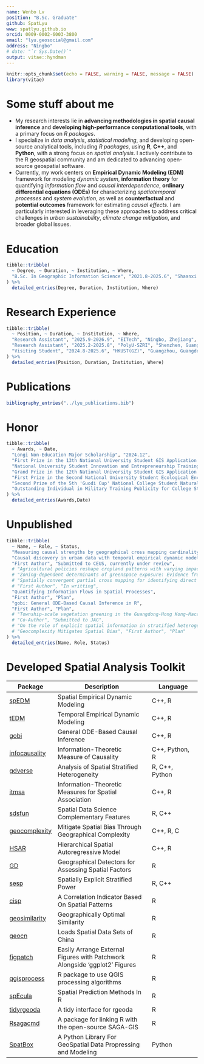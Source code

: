 ```yaml
---
name: Wenbo Lv
position: "B.Sc. Graduate"
github: SpatLyu
www: spatlyu.github.io
orcid: 0009-0002-6003-3800
email: "lyu.geosocial@gmail.com"
address: "Ningbo"
# date: "`r Sys.Date()`"
output: vitae::hyndman
---
```


```r
knitr::opts_chunk$set(echo = FALSE, warning = FALSE, message = FALSE)
library(vitae)
```

# Some stuff about me

-   My research interests lie in **advancing methodologies in spatial causal inference** and **developing high-performance computational tools**, with a primary focus on *R packages*.
-   I specialize in *data analysis*, *statistical modeling*, and developing open-source analytical tools, including *R packages*, using **R**, **C++**, and **Python**, with a strong focus on *spatial analysis*. I actively contribute to the R geospatial community and am dedicated to advancing open-source geospatial software.
-   Currently, my work centers on **Empirical Dynamic Modeling (EDM)** framework for modeling *dynamic system*, **information theory** for quantifying *information flow* and *causal interdependence*, **ordinary differential equations (ODEs)** for characterizing *spatiotemporal processes* and *system evolution*, as well as **counterfactual** and **potential outcomes** framework for estimating *causal effects*. I am particularly interested in leveraging these approaches to address critical challenges in *urban sustainability*, *climate change mitigation*, and broader global issues.

# Education

```r
tibble::tribble(
  ~ Degree, ~ Duration, ~ Institution, ~ Where,
  "B.Sc. In Geographic Information Science", "2021.8-2025.6", "Shaanxi Normal University", "Xi'an, Shaanxi",
) %>%
  detailed_entries(Degree, Duration, Institution, Where)
```

# Research Experience

```r
tibble::tribble(
  ~ Position, ~ Duration, ~ Institution, ~ Where,
  "Research Assistant", "2025.9-2026.9", "EITech", "Ningbo, Zhejiang",
  "Research Assistant", "2025.2-2025.8", "PolyU-SZRI", "Shenzhen, Guangdong",
  "Visiting Student", "2024.8-2025.6", "HKUST(GZ)", "Guangzhou, Guangdong",
) %>%
  detailed_entries(Position, Duration, Institution, Where)
```

# Publications

```r
bibliography_entries("../lyu_publications.bib")
```

# Honor

```r
tibble::tribble(
  ~ Awards, ~ Date,
  "Longi Non-Education Major Scholarship", "2024.12",
  "First Prize in the 13th National University Student GIS Application Skills Competition", "2024.11",
  "National University Student Innovation and Entrepreneurship Training Program Qualified Completion", "2024.06",
  "Grand Prize in the 12th National University Student GIS Application Skills Competition", "2023.12",
  "First Prize in the Second National University Student Ecological Environment Management Research Innovation Competition", "2023.11",
  "Second Prize of the 5th 'Guodi Cup' National College Student Natural Resource Science and Technology Competition, China Society of Natural Resources", "2023.12",
  "Outstanding Individual in Military Training Publicity for College Students, Shaanxi Normal University", "2021.10",
) %>%
  detailed_entries(Awards,Date)
```

# Unpublished

```r
tibble::tribble(
  ~ Name, ~ Role, ~ Status,
  "Measuring causal strengths by geographical cross mapping cardinality",      "First Author", "Submitted to IJGIS, currently under review",
  "Causal discovery in urban data with temporal empirical dynamic modeling: The R package tEDM",
  "First Author", "Submitted to CEUS, currently under review",
  # "Agricultural policies reshape cropland patterns with varying impacts - a case of soybeans from Heilongjiang Province", "Third Author", "Submitted to Land Use Policy, currently under review",
  # "Zoning-dependent determinants of greenspace exposure: Evidence from multi-source remote sensing observations in China","Second Author", "Submitted to IEEE Geoscience and Remote Sensing Letter, currently under review",
  # "Spatially convergent partial cross mapping for identifying direct causal influence in cross-sectional data",
  # "First Author", "In writting",
  "Quantifying Information Flows in Spatial Processes", 
  "First Author", "Plan",
  "gobi: General ODE-Based Causal Inference in R", 
  "First Author", "Plan",
  # "Township-scale vegetation greening in the Guangdong-Hong Kong-Macao Greater Bay Area: Pathways, spatiotemporal heterogeneity, causality, and driving mechanisms",
  # "Co-Author", "Submitted to JAG",
  # "On the role of explicit spatial information in stratified heterogeneity", "First Author", "Plan",
  # "Geocomplexity Mitigates Spatial Bias", "First Author", "Plan"
) %>%
  detailed_entries(Name, Role, Status)
```

<!-- # In research -->

<!-- ```{r} -->

<!-- tribble( -->

<!--   ~ Name, ~ Role, ~ Date, ~ Details, -->

<!--   "Extract Urban Spatial Boundaries in Xi'an City Using Deep Learning", "Leader", "", -->

<!--   "Utilized advanced spatial sampling methods and unsupervised algorithms to automatically generate sample sets. Employed geographically weighted neural networks combined with logistic regression to extract urban spatial boundaries" -->

<!-- ) %>% -->

<!--   detailed_entries(Name, Role, Date, Details) -->

<!-- ``` -->

# Developed Spatial Analysis Toolkit

| Package | Description | Language |
|----------------|------------------------------------------------|------------------------|
| [spEDM](https://cran.r-project.org/package=spEDM) | Spatial Empirical Dynamic Modeling | C++, R |
| [tEDM](https://cran.r-project.org/package=tEDM) | Temporal Empirical Dynamic Modeling | C++, R |
| [gobi](https://github.com/stscl/gobi) | General ODE-Based Causal Inference | C++, R |
| [infocausality](https://github.com/stscl/infocausality) | Information-Theoretic Measure of Causality | C++, Python, R |
| [gdverse](https://cran.r-project.org/package=gdverse) | Analysis of Spatial Stratified Heterogeneity | R, C++, Python |
| [itmsa](https://cran.r-project.org/package=itmsa) | Information-Theoretic Measures for Spatial Association | C++, R |
| [sdsfun](https://cran.r-project.org/package=sdsfun) | Spatial Data Science Complementary Features | R, C++ |
| [geocomplexity](https://cran.r-project.org/package=geocomplexity) | Mitigate Spatial Bias Through Geographical Complexity | C++, R, C |
| [HSAR](https://cran.r-project.org/package=HSAR) | Hierarchical Spatial Autoregressive Model | C++, R |
| [GD](https://cran.r-project.org/package=GD) | Geographical Detectors for Assessing Spatial Factors | R |
| [sesp](https://github.com/stscl/sesp) | Spatially Explicit Stratified Power | R, C++ |
| [cisp](https://cran.r-project.org/package=cisp) | A Correlation Indicator Based On Spatial Patterns | R |
| [geosimilarity](https://cran.r-project.org/package=) | Geographically Optimal Similarity | R |
| [geocn](https://github.com/stscl/geocn) | Loads Spatial Data Sets of China | R |
| [figpatch](https://cran.r-project.org/package=figpatch) | Easily Arrange External Figures with Patchwork Alongside 'ggplot2' Figures | R |
| [qgisprocess](https://cran.r-project.org/package=qgisprocess) | R package to use QGIS processing algorithms | R |
| [spEcula](https://github.com/SpatLyu/spEcula) | Spatial Prediction Methods In R | R |
| [tidyrgeoda](https://github.com/SpatLyu/tidyrgeoda) | A tidy interface for rgeoda | R |
| [Rsagacmd](https://cran.r-project.org/package=Rsagacmd) | A package for linking R with the open-source SAGA-GIS | R |
| [SpatBox](https://github.com/SpatLyu/spatbox) | A Python Library For GeoSpatial Data Propressing and Modeling | Python |
